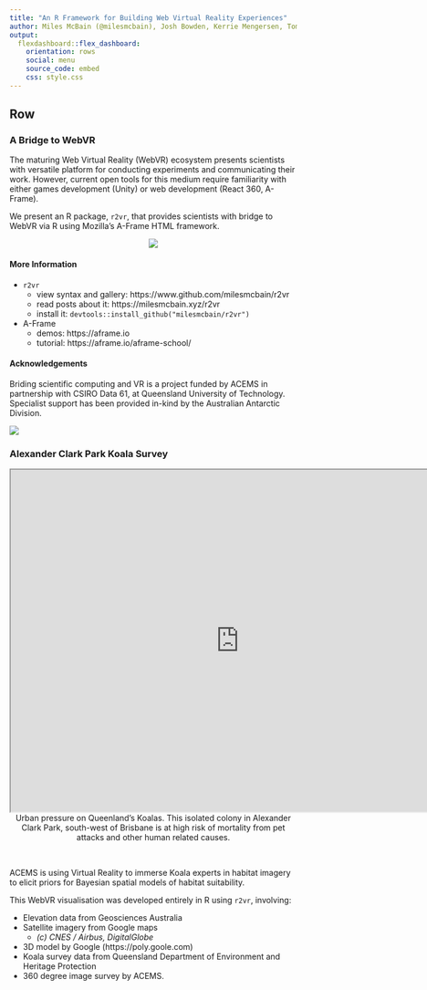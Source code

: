 ```yaml
---
title: "An R Framework for Building Web Virtual Reality Experiences"
author: Miles McBain (@milesmcbain), Josh Bowden, Kerrie Mengersen, Tomasz Bednarz
output: 
  flexdashboard::flex_dashboard:
    orientation: rows
    social: menu
    source_code: embed
    css: style.css
---
```


Row
--------------------------------------------------------------------------------

### A Bridge to WebVR {data-width=500}
The maturing Web Virtual Reality (WebVR) ecosystem presents scientists with versatile
platform for conducting experiments and communicating their work. However, current open tools for this medium require familiarity with either games development (Unity) or web development (React 360, A-Frame).

We present an R package, `r2vr`, that provides scientists with bridge to WebVR via R using Mozilla's A-Frame HTML framework.


<div>
<center>
<img src="resources/r2vr_stack.png"></img>
</center>
</div> 


#### More Information

* `r2vr` 
  - view syntax and gallery: https://www.github.com/milesmcbain/r2vr
  - read posts about it: https://milesmcbain.xyz/r2vr
  - install it: `devtools::install_github("milesmcbain/r2vr")`
* A-Frame
  - demos: https://aframe.io
  - tutorial: https://aframe.io/aframe-school/ 

#### Acknowledgements
Briding scientific computing and VR is a project funded by ACEMS in partnership with CSIRO Data 61, at Queensland University of Technology. Specialist support has been provided in-kind by the Australian Antarctic Division.

<div>
  <img src="resources/csiro_acems_qut_aad.png"></img>
</div> 
### Alexander Clark Park Koala Survey {data-width=500}
<center>
<iframe id="acp" title="WebVR Vis" src="http://127.0.0.1:8081"
    width="800" height ="600"></iframe>
</center>
<center>Urban pressure on Queenland's Koalas. This isolated colony in Alexander
Clark Park, south-west of Brisbane is at high risk of mortality from pet attacks
and other human related causes.</center>
<br>

ACEMS is using Virtual Reality to immerse Koala experts in habitat imagery to elicit priors for Bayesian spatial models of habitat suitability.

This WebVR visualisation was developed entirely in R using `r2vr`, involving:

* Elevation data from Geosciences Australia
* Satellite imagery from Google maps
    - *(c) CNES / Airbus, DigitalGlobe*
* 3D model by Google (https://poly.goole.com)
* Koala survey data from Queensland Department of Environment and Heritage Protection
* 360 degree image survey by ACEMS. 
